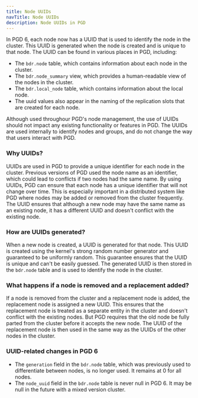 ```yaml
---
title: Node UUIDs
navTitle: Node UUIDs
description: Node UUIDs in PGD
---
```


In PGD 6, each node now has a UUID that is used to identify the node in the cluster. This UUID is generated when the node is created and is unique to that node. The UUID can be found in various places in PGD, including:

* The `bdr.node` table, which contains information about each node in the cluster.
* The `bdr.node_summary` view, which provides a human-readable view of the nodes in the cluster.
* The `bdr.local_node` table, which contains information about the local node.
* The uuid values also appear in the naming of the replication slots that are created for each node.

Although used throughour PGD's node management, the use of UUIDs should not impact any existing functionality or features in PGD. The UUIDs are used internally to identify nodes and groups, and do not change the way that users interact with PGD.

### Why UUIDs?

UUIDs are used in PGD to provide a unique identifier for each node in the cluster. Previous versions of PGD used the node name as an identifier, which could lead to conflicts if two nodes had the same name. By using UUIDs, PGD can ensure that each node has a unique identifier that will not change over time. This is especially important in a distributed system like PGD where nodes may be added or removed from the cluster frequently. The UUID ensures that although a new node may have the same name as an existing node, it has a different UUID and doesn't conflict with the existing node.

### How are UUIDs generated?

When a new node is created, a UUID is generated for that node. This UUID is created using the kernel's strong random number generator and guaranteed to be uniformly random. This guarantee ensures that the UUID is unique and can't be easily guessed. The generated UUID is then stored in the `bdr.node` table and is used to identify the node in the cluster.

### What happens if a node is removed and a replacement added?

If a node is removed from the cluster and a replacement node is added, the replacement node is assigned a new UUID. This ensures that the replacement node is treated as a separate entity in the cluster and doesn't conflict with the existing nodes. But PGD requires that the old node be fully parted from the cluster before it accepts the new node. The UUID of the replacement node is then used in the same way as the UUIDs of the other nodes in the cluster.

### UUID-related changes in PGD 6

* The `generation` field in the `bdr.node` table, which was previously used to differentiate between nodes, is no longer used. It remains at 0 for all nodes.
* The `node_uuid` field in the `bdr.node` table is never null in PGD 6. It may be null in the future with a mixed version cluster.
